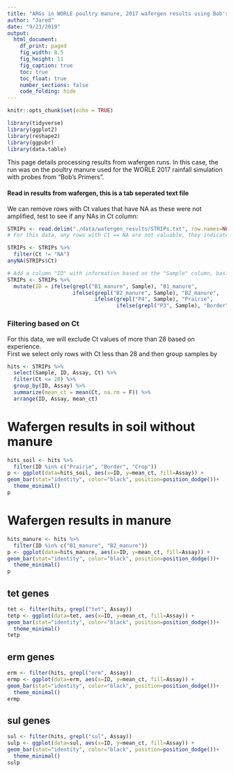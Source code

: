```yaml
---
title: "ARGs in WORLE poultry manure, 2017 wafergen results using Bob's primers"
author: "Jared"
date: "9/23/2019"
output:
  html_document:
    df_print: paged
    fig_width: 8.5
    fig_height: 11
    fig_caption: true
    toc: true
    toc_float: true
    number_sections: false
    code_folding: hide
---
```


```r
knitr::opts_chunk$set(echo = TRUE)
```

```r
library(tidyverse)
library(ggplot2)
library(reshape2)
library(ggpubr)
library(data.table)
```
    
This page details processing results from wafergen runs. In this case, the run was on the poultry manure used for the 
WORLE 2017 rainfall simulation with probes from "Bob's Primers".  
   
#### Read in results from wafergen, this is a tab seperated text file  
We can remove rows with Ct values that have NA as these were not amplified, test to see if any NAs in Ct column:
```r
STRIPs <- read.delim("./data/wafergen_results/STRIPs.txt", row.names=NULL, comment.char="#")
# For this data, any rows with Ct == NA are not valuable, they indicated that a target sequence was not amplified in a sample so we can leave them out of this data

STRIPs <- STRIPs %>%
  filter(Ct != "NA")
anyNA(STRIPs$Ct)
```
```r
# Add a column "ID" with information based on the "Sample" column, basically making a group where reps are within a sample to calculate mean
STRIPs <- STRIPs %>%
  mutate(ID = ifelse(grepl("B1_manure", Sample), "B1_manure",
                     ifelse(grepl("B2_manure", Sample), "B2_manure",
                            ifelse(grepl("P4", Sample), "Prairie",
                                   ifelse(grepl("P3", Sample), "Border", "Crop")))))
```

### Filtering based on Ct    
For this data, we will exclude Ct values of more than 28 based on experience.        
First we select only rows with Ct less than 28 and then group samples by 
```r
hits <- STRIPs %>%
  select(Sample, ID, Assay, Ct) %>%
  filter(Ct <= 28) %>%
  group_by(ID, Assay) %>%
  summarize(mean_ct = mean(Ct, na.rm = F)) %>%
  arrange(ID, Assay, mean_ct)
```

# Wafergen results in soil without manure
```r
hits_soil <- hits %>%
  filter(ID %in% c("Prairie", "Border", "Crop"))
p <- ggplot(data=hits_soil, aes(x=ID, y=mean_ct, fill=Assay)) +
geom_bar(stat="identity", color="black", position=position_dodge())+
  theme_minimal()
p
```
  
# Wafergen results in manure
```r
hits_manure <- hits %>%
  filter(ID %in% c("B1_manure", "B2_manure"))
p <- ggplot(data=hits_manure, aes(x=ID, y=mean_ct, fill=Assay)) +
geom_bar(stat="identity", color="black", position=position_dodge())+
  theme_minimal()
p
```    
   
## tet genes
```r
tet <- filter(hits, grepl("tet", Assay)) 
tetp <- ggplot(data=tet, aes(x=ID, y=mean_ct, fill=Assay)) +
geom_bar(stat="identity", color="black", position=position_dodge())+
  theme_minimal()
tetp
```
    
## erm genes
```r
erm <- filter(hits, grepl("erm", Assay)) 
ermp <- ggplot(data=erm, aes(x=ID, y=mean_ct, fill=Assay)) +
geom_bar(stat="identity", color="black", position=position_dodge())+
  theme_minimal()
ermp
```

## sul genes
```r
sul <- filter(hits, grepl("sul", Assay)) 
sulp <- ggplot(data=sul, aes(x=ID, y=mean_ct, fill=Assay)) +
geom_bar(stat="identity", color="black", position=position_dodge())+
  theme_minimal()
sulp
```
